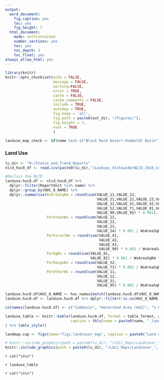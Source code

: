 ---
output: 
  word_document:
    fig_caption: yes
    toc: yes  
    fig_height: 7
  html_document:
    mode: selfcontained
    number_sections: yes
    toc: yes
    toc_depth: 2
    toc_float: yes
always_allow_html: yes
---

```{r global-setup, include=FALSE}

library(knitr)
knitr::opts_chunk$set(echo = FALSE,
                      message = FALSE,
                      warning=FALSE,
                      error = TRUE,
                      cache = FALSE,
                      cache.comments = FALSE,
                      include = TRUE,
                      autodep = TRUE,
                      fig.keep = 'all',
                      fig.path = paste0(out_dir, "/Figures/"),
                      fig.height = 7,
                      eval = TRUE
                      )

landuse_map_check <- if(name %in% c("Black Rock Desert-Humboldt Basin", "Columbia River", "Goose Lake", "Oregon Closed Basins", "Snake River")){FALSE}else{TRUE}

```

### Land Use

```{r landuse-table, include=FALSE, results='asis'}

lu_dir <- "N:/Status_and_Trend_Reports"
nlcd_huc8_df <- read.csv(paste0(lu_dir,"/Lookups_Statewide/NLCD_2016_LU_sqm_by_HUC8_ReportUnit.txt"), quote="", stringsAsFactors=FALSE)

#Reclass the NLCD
landuse.huc8.df <- nlcd_huc8_df %>% 
  dplyr::filter(ReportUnit %in% name) %>% 
  dplyr::group_by(HUC_8_NAME) %>% 
  dplyr::summarise(WsAreaSqKm = round(sum(VALUE_11,VALUE_12,
                                          VALUE_21,VALUE_22,VALUE_23,VALUE_24,
                                          VALUE_31,VALUE_41,VALUE_42,VALUE_43,
                                          VALUE_52,VALUE_71,VALUE_81,VALUE_82,
                                          VALUE_90,VALUE_95) * 0.001),
                   PerUrbanWs = round(sum(VALUE_21,
                                          VALUE_22,
                                          VALUE_23,
                                          VALUE_24) * 0.001 / WsAreaSqKm * 100, 1),
                   PerForestWs = round(sum(VALUE_41,
                                           VALUE_42,
                                           VALUE_43,
                                           VALUE_90) * 0.001 / WsAreaSqKm * 100, 1),
                   PerAgWs = round(sum(VALUE_81,
                                       VALUE_82) * 0.001 / WsAreaSqKm * 100, 1),
                   PerRangeWs = round(sum(VALUE_52,
                                          VALUE_71) * 0.001 / WsAreaSqKm * 100, 1),
                   PerOtherWs = round(sum(VALUE_11,
                                          VALUE_12,
                                          VALUE_31,
                                          VALUE_95) * 0.001 / WsAreaSqKm * 100, 1))

landuse.huc8.df$HUC_8_NAME <- huc_names[match(landuse.huc8.df$HUC_8_NAME, huc_names$HUC8),]$HUC8_Name
landuse.huc8.df <- landuse.huc8.df %>% dplyr::filter(!is.na(HUC_8_NAME))

colnames(landuse.huc8.df) <- c("Subbasin", "Watershed Area (km2)", "% Urban/Roads", "% Forest", "% Cultivated"," % Range/Forest Disturbance", " %Other")

landuse_table <- knitr::kable(landuse.huc8.df, format = table_format, padding = 0, digits = 1, row.names = FALSE,
                              caption = tbls(name = paste0(name, "_landuse_tab"), caption = paste("Land use within the ", name, " Basin"))
) %>% table_style()

```


```{r lancover-map,eval.after="fig.cap", fig.cap=landmap.cap, results='asis', cache=FALSE, eval=landuse_map_check, fig.height=7, out.height='615px'}
landmap.cap <- figs(name="figs.landcover_map", caption = paste0("Land use in the ", name, " administrative basin."))

# knitr::include_graphics(path = paste0(lu_dir, "/LULC_Maps/Landcover_",basin,".png"))
knitr::include_graphics(path = paste0(lu_dir, "/LULC_Maps/Landcover_", gsub(" ", "_", name), ".png"))

```

`r cat("\n\n")`

`r landuse_table`

`r cat("\n\n")`
